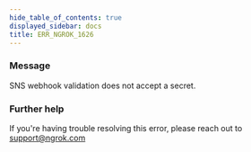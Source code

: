 ```yaml
---
hide_table_of_contents: true
displayed_sidebar: docs
title: ERR_NGROK_1626
---
```




### Message

SNS webhook validation does not accept a secret.

<ErrorDetails error="err_ngrok_1626" />

### Further help

If you're having trouble resolving this error, please reach out to [support@ngrok.com](mailto:support@ngrok.com?subject=Help%20with%20ERR_NGROK_1626)
